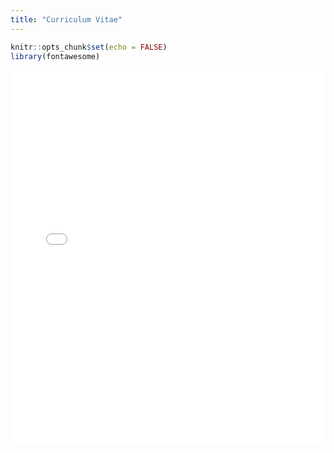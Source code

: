 ---
title: "Curriculum Vitae"
---

```{r setup, include=FALSE}
knitr::opts_chunk$set(echo = FALSE)
library(fontawesome)
```

<embed src="CV/CV_LLR_2024.pdf" type="application/pdf" width="100%" height="600px" />
